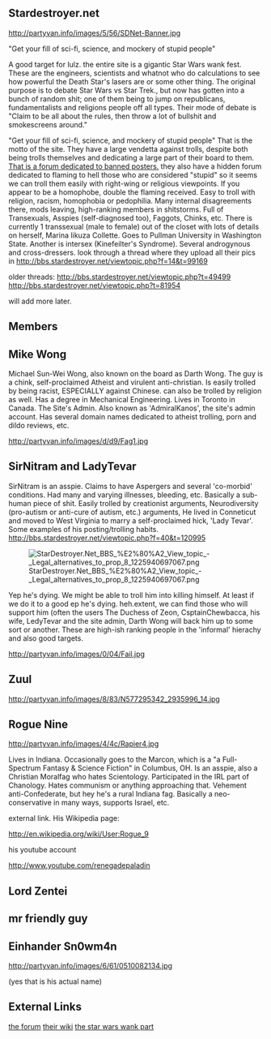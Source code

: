 ==Stardestroyer.net==
http://partyvan.info/images/5/56/SDNet-Banner.jpg

"Get your fill of sci-fi, science, and mockery of stupid people"


A good target for lulz. the entire site is a gigantic Star Wars wank fest. These are the engineers, scientists and whatnot who do calculations to see how powerful the Death Star's lasers are or some other thing. The original purpose is to debate Star Wars vs Star Trek., but now has gotten into a bunch of random shit; one of them being to jump on republicans, fundamentalists and religions people off all types. Their mode of debate is "Claim to be all about the rules, then throw a lot of bullshit and smokescreens around."


"Get your fill of sci-fi, science, and mockery of stupid people"
That is the motto of the site.
They have a large vendetta against trolls, despite both being trolls themselves and dedicating a large part of their board to them.
[http://bbs.stardestroyer.net/./viewforum.php?f=40 That is a forum dedicated to banned posters.] they also have a hidden forum dedicated to flaming to hell those who are considered "stupid" so it seems we can troll them easily with right-wing or religious viewpoints. If you appear to be a homophobe, double the flaming received. Easy to troll with religion, racism, homophobia or pedophilia. Many internal disagreements there, mods leaving, high-ranking members in shitstorms. Full of Transexuals, Asspies (self-diagnosed too), Faggots, Chinks, etc. There is currently 1 transsexual (male to female) out of the closet with lots of details on herself, Marina Iikuza Collette. Goes to Pullman University in Washington State. Another is intersex (Kinefeilter's Syndrome). Several androgynous and cross-dressers. look through a thread where they upload all their pics in
http://bbs.stardestroyer.net/viewtopic.php?f=14&t=99169


older threads:
http://bbs.stardestroyer.net/viewtopic.php?t=49499
http://bbs.stardestroyer.net/viewtopic.php?t=81954


will add more later.

==Members==

==Mike Wong==
Michael Sun-Wei Wong, also known on the board as Darth Wong. The guy is a chink, self-proclaimed Atheist and virulent anti-christian. Is easily trolled by being racist, ESPECIALLY against Chinese. can also be trolled by religion as well. Has a degree in Mechanical Engineering. Lives in Toronto in Canada. The Site's Admin. Also known as 'AdmiralKanos', the site's admin account. Has several domain names dedicated to atheist trolling, porn and dildo reviews, etc.

http://partyvan.info/images/d/d9/Fag1.jpg


==SirNitram and LadyTevar==
SirNitram is an asspie. Claims to have Aspergers and several 'co-morbid' conditions. Had many and varying illnesses, bleeding, etc. Basically a sub-human piece of shit. Easily trolled by creationist arguments, Neurodiversity (pro-autism or anti-cure of autism, etc.) arguments,  He lived in Conneticut and moved to West Virginia to marry a self-proclaimed hick, 'Lady Tevar'. Some examples of his posting/trolling habits.
http://bbs.stardestroyer.net/viewtopic.php?f=40&t=120995

[[Image:StarDestroyer.Net_BBS_%E2%80%A2_View_topic_-_Legal_alternatives_to_prop_8_1225940697067.png]]

Yep he's dying. We might be able to troll him into killing himself. At least if we do it to a good ep he's dying. heh.extent, we can find those who will support him (often the users The Duchess of Zeon, CsptainChewbacca, his wife, LedyTevar and the site admin, Darth Wong will back him up to some sort or another. These are high-ish ranking people in the 'informal' hierachy and also good targets.

http://partyvan.info/images/0/04/Fail.jpg

==Zuul==
http://partyvan.info/images/8/83/N577295342_2935996_14.jpg

==Rogue Nine==

http://partyvan.info/images/4/4c/Rapier4.jpg

Lives in Indiana. Occasionally goes to the Marcon, which is a "a Full-Spectrum Fantasy & Science Fiction" in Columbus, OH. Is an asspie, also a Christian Moralfag who hates Scientology. Participated in the IRL part of Chanology. Hates communism or anything approaching that. Vehement anti-Confederate, but hey he's a rural Indiana fag. Basically a neo-conservative in many ways, supports Israel, etc.

external link. His Wikipedia page:

http://en.wikipedia.org/wiki/User:Rogue_9

his youtube account

http://www.youtube.com/renegadepaladin

==Lord Zentei==

==mr friendly guy==

==Einhander Sn0wm4n== 
http://partyvan.info/images/6/61/0510082134.jpg



(yes that is his actual name)


==External Links==
[http://bbs.stardestroyer.net/ the forum]
[http://stardestroyer.net/wiki/ their wiki]
[http://stardestroyer.net/Empire/ the star wars wank part]